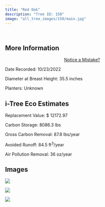 ```yaml
---
title: "Red Oak"
description: "Tree ID: 150"
image: "all_tree_images/150/main.jpg"
---
```


<br>

## **More Information**
::: column-margin
<center><a class="button" href="https://forms.gle/W6f5nwYxrM33hF4f7">Notice a Mistake?</a></center>
:::


Date Recorded:  10/23/2022

Diameter at Breast Height:  35.5  inches

Planters:  Unknown

## **i-Tree Eco Estimates**


 Replacement Value: $ 12172.97

 Carbon Storage:  8086.3  lbs

 Gross Carbon Removal:  87.8  lbs/year

 Avoided Runoff:  84.5  ft<sup>3</sup>/year

 Air Pollution Removal:  36  oz/year

## **Images**


 ![](all_tree_images/150/IMG_6920.jpg)

 ![](all_tree_images/150/IMG_6921.jpg)

 ![](all_tree_images/150/main.jpg)
